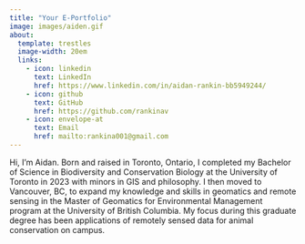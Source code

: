 ```yaml
---
title: "Your E-Portfolio"
image: images/aiden.gif
about:
  template: trestles
  image-width: 20em
  links: 
    - icon: linkedin
      text: LinkedIn
      href: https://www.linkedin.com/in/aidan-rankin-bb5949244/
    - icon: github
      text: GitHub
      href: https://github.com/rankinav
    - icon: envelope-at
      text: Email
      href: mailto:rankina001@gmail.com
---
```


Hi, I'm Aidan. Born and raised in Toronto, Ontario, I completed my Bachelor of Science in Biodiversity and Conservation Biology at the University of Toronto in 2023 with minors in GIS and philosophy. I then moved to Vancouver, BC, to expand my knowledge and skills in geomatics and remote sensing in the Master of Geomatics for Environmental Management program at the University of British Columbia. My focus during this graduate degree has been applications of remotely sensed data for animal conservation on campus.
